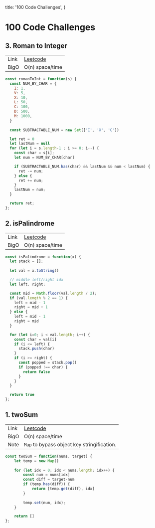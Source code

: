
  title: '100 Code Challenges',
}

# 100 Code Challenges

<Aside pTags={
  [
    `Guess I gotta hold myself accountable and do the code thingy. I'll aim to post one a day.`,
    `Python is cleaner than JS in some ways, but nervous to use it since I'm not currently working with Python.`
  ]} />

## 3. Roman to Integer

|             |             |
| ----------- | ----------- |
| Link        | [Leetcode](https://leetcode.com/problems/roman-to-integer/)      |
| BigO        | O(n) space/time    

```js
const romanToInt = function(s) {
  const NUM_BY_CHAR = {
    I: 1,
    V: 5,
    X: 10,
    L: 50,
    C: 100,
    D: 500,
    M: 1000,
  }
  
  const SUBTRACTABLE_NUM = new Set(['I', 'X', 'C'])

  let ret = 0
  let lastNum = null
  for (let i = s.length-1 ; i >= 0; i--) {
    const char = s[i];
    let num = NUM_BY_CHAR[char]

    if (SUBTRACTABLE_NUM.has(char) && lastNum && num < lastNum) {
      ret -= num;
    } else {
      ret += num;
    }
    lastNum = num;
  }

  return ret;
};
```

## 2. isPalindrome

|             |             |
| ----------- | ----------- |
| Link        | [Leetcode](https://leetcode.com/problems/palindrome-number/)      |
| BigO        | O(n) space/time                             |

```js
const isPalindrome = function(x) {
  let stack = [];
  
  let val = x.toString()

  // middle left/right idx
  let left, right;

  const mid = Math.floor(val.length / 2);
  if (val.length % 2 == 1) {
    left = mid - 1
    right = mid + 1
  } else {
    left = mid - 1
    right = mid
  }

  for (let i=0; i < val.length; i++) {
    const char = val[i]
    if (i <= left) {
      stack.push(char)
    }
    if (i >= right) {
      const popped = stack.pop()
      if (popped !== char) {
        return false
      }
    }
  }

  return true
};
```
## 1. twoSum

|             |             |
| ----------- | ----------- |
| Link        | [Leetcode](https://leetcode.com/problems/two-sum/)      |
| BigO        | O(n) space/time                             |
| Note        | `Map` to bypass object key stringification. |

```js
const twoSum = function(nums, target) {
    let temp = new Map()
    
    for (let idx = 0; idx < nums.length; idx++) {
        const num = nums[idx]
        const diff = target-num
        if (temp.has(diff)) {
            return [temp.get(diff), idx]
        }
        
        temp.set(num, idx);
    }

    return []
};
```

